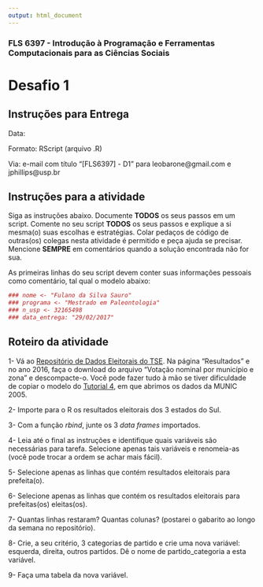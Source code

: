 ```yaml
---
output: html_document
---
```


###  FLS 6397 - Introdução à Programação e Ferramentas Computacionais para as Ciências Sociais

# Desafio 1

## Instruções para Entrega

Data: 

Formato: RScript (arquivo .R)

Via: e-mail com título "[FLS6397] - D1" para leobarone@gmail.com e jphillips@usp.br

## Instruções para a atividade

Siga as instruções abaixo. Documente __TODOS__ os seus passos em um script. Comente no seu script __TODOS__ os seus passos e explique a si mesma(o) suas escolhas e estratégias. Colar pedaços de código de outras(os) colegas nesta atividade é permitido e peça ajuda se precisar. Mencione __SEMPRE__ em comentários quando a solução encontrada não for sua.

As primeiras linhas do seu script devem conter suas informações pessoais como comentário, tal qual o modelo abaixo:

```r
### nome <- "Fulano da Silva Sauro"
### programa <- "Mestrado em Paleontologia"
### n_usp <- 32165498
### data_entrega: "29/02/2017"
```

## Roteiro da atividade

1- Vá ao [Repositório de Dados Eleitorais do TSE](http://www.tse.jus.br/eleitor-e-eleicoes/estatisticas/repositorio-de-dados-eleitorais-1/repositorio-de-dados-eleitorais). Na página "Resultados" e no ano 2016, faça o download do arquivo "Votação nominal por município e zona" e descompacte-o. Você pode fazer tudo à mão se tiver dificuldade de copiar o modelo do [Tutorial 4](https://jonnyphillips.github.io/FLS6397_2019/tutorials/tutorial04.html), em que abrimos os dados da MUNIC 2005. 

2- Importe para o R os resultados eleitorais dos 3 estados do Sul.

3- Com a função _rbind_, junte os 3 _data frames_ importados.

4- Leia até o final as instruções e identifique quais variáveis são necessárias para tarefa. Selecione apenas tais variáveis e renomeia-as (você pode trocar a ordem se achar mais fácil).

5- Selecione apenas as linhas que contém resultados eleitorais para prefeita(o).

6- Selecione apenas as linhas que contém os resultados eleitorais para prefeitas(os) eleitas(os).

7- Quantas linhas restaram? Quantas colunas? (postarei o gabarito ao longo da semana no repositório).

8- Crie, a seu critério, 3 categorias de partido e crie uma nova variável: esquerda, direita, outros partidos. Dê o nome de partido\_categoria a esta variável.

9- Faça uma tabela da nova variável.
